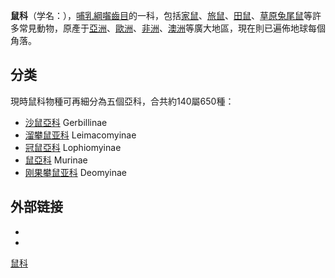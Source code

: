 {{Automatic taxobox
| name = 鼠科
| image =Apodemus_sylvaticus_bosmuis.jpg
| image_width = 250px
| image_caption = [[小家鼠|小家鼠]] （''Mus musculus''）
| taxon= Muridae
| authority = [[约翰·卡尔·威廉·伊利格|Illiger]], 1811
| subdivision_ranks = [[亞科|亞科]]
| subdivision = 
*[[沙鼠亞科|沙鼠亞科]] Gerbillinae
*[[溜攀鼠亚科|溜攀鼠亚科]] Leimacomyinae
*[[冠鼠亞科|冠鼠亞科]] Lophiomyinae
*[[鼠亞科|鼠亞科]] Murinae
*[[刚果攀鼠亚科|刚果攀鼠亚科]] Deomyinae
}}

'''鼠科'''（学名：{{lang|la|Muridae}}），[[哺乳綱|哺乳綱]][[囓齒目|囓齒目]]的一科，包括[[家鼠|家鼠]]、[[旅鼠|旅鼠]]、[[田鼠|田鼠]]、[[草原兔尾鼠|草原兔尾鼠]]等許多常見動物，原產于[[亞洲|亞洲]]、[[歐洲|歐洲]]、[[非洲|非洲]]、[[澳洲|澳洲]]等廣大地區，現在則已遍佈地球每個角落。

==分类==
現時鼠科物種可再細分為五個亞科，合共約140屬650種：
*[[沙鼠亞科|沙鼠亞科]] Gerbillinae
*[[溜攀鼠亚科|溜攀鼠亚科]] Leimacomyinae
*[[冠鼠亞科|冠鼠亞科]] Lophiomyinae
*[[鼠亞科|鼠亞科]] Murinae
*[[刚果攀鼠亚科|刚果攀鼠亚科]] Deomyinae

==外部链接==
{{commonscat|Muridae}}
*{{wikispecies-inline|Muridae}}
* {{cite web |url=https://animaldiversity.org/accounts/Muridae/classification/#Muridae |title=Family Muridae |work=[[Animal_Diversity_Web|Animal Diversity Web]] |access-date=2020-10-30 |language=en }}
{{Taxonbar|from=Q25916}}

[[Category:鼠科|]]


{{哺乳类小作品}}